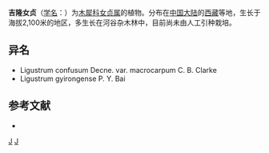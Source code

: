 {{Speciesbox 
| genus = Ligustrum
| species = gyirongense
| authority = P. Y. Bai
}}

'''吉隆女贞'''（[[学名|学名]]：{{lang|la|''Ligustrum gyirongense''}}）为[[木犀科|木犀科]][[女贞属|女贞属]]的植物。分布在[[中国大陆|中国大陆]]的[[西藏|西藏]]等地，生长于海拔2,100米的地区，多生长在河谷杂木林中，目前尚未由人工引种栽培。

== 异名 ==
* Ligustrum confusum Decne. var. macrocarpum C. B. Clarke
* Ligustrum gyirongense P. Y. Bai

== 参考文献 ==
<div class="references-small">
* {{cite web| url =http://www.bioinfo.cn/db05/KmzwSpecies.php?action=view&id=14330| title =吉隆女贞| work =《中国高等植物数据库全库》| publisher =中国科学院微生物研究所| author =昆明植物研究所| accessdate =2009-02-24| deadurl =yes| archiveurl =https://web.archive.org/web/20160305072238/http://www.bioinfo.cn/db05/KmzwSpecies.php?action=view&id=14330| archivedate =2016-03-05}}
</div>
{{Taxonbar|from=Q10917413}}

[[Category:女贞属|J]]
[[Category:西藏植物|J]]
